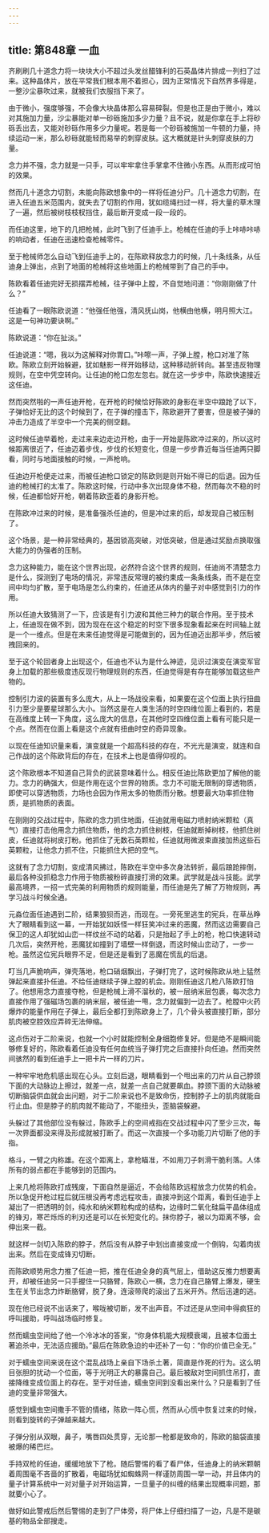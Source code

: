```yaml
---
---
---
```

title: 第848章 一血
---



齐刷刷几十道念力将一块块大小不超过头发丝醋锋利的石英晶体片排成一列扫了过来。这种晶体片，放在平常我们根本用不着担心，因为正常情况下自然界多得是，一整沙尘暴吹过来，就被我们衣服挡下来了。

由于微小，强度够强，不会像大块晶体那么容易碎裂。但是也正是由于微小，难以对其施加力量，沙尘暴能对单一砂砾施加多少力量？且不说，就是你拿在手上将砂砾丢出去，又能对砂砾作用多少力量呢。若是每一个砂砾被施加一牛顿的力量，持续运动一米，那么砂砾就能轻而易举的刺穿皮肤。这大概就是针头刺穿皮肤的力量。

念力并不强，念力就是一只手，可以牢牢拿住手掌拿不住微小东西。从而形成可怕的效果。

然而几十道念力切割，未能向陈欧想象中的一样将任迪分尸。几十道念力切割，在进入任迪五米范围内，就失去了切割的作用，犹如缆绳扫过一样，将大量的草木理了一遍，然后被树枝枝杈挡住，最后断开变成一段一段的。

而任迪这里，地下的几把枪械，此时飞到了任迪手上。枪械在任迪的手上咔哧咔哧的响动者，任迪在迅速检查枪械零件。

至于枪械师怎么自动飞到任迪手上的，在陈欧释放念力的时候，几十条线条，从任迪身上弹出，点到了地面的枪械将这些地面上的枪械带到了自己的手中。

陈欧看着任迪完好无损摆弄枪械，往子弹中上膛，不自觉地问道：“你刚刚做了什么？”

任迪看了一眼陈欧说道：“他强任他强，清风抚山岗，他横由他横，明月照大江。这是一句神功要诀啊。”

陈欧说道：“你在扯淡。”

任迪说道：“嗯，我以为这解释对你胃口。”咔嚓一声，子弹上膛，枪口对准了陈欧。陈欧立刻开始躲避，犹如魅影一样开始移动，这种移动折转向。甚至违反物理规则，在空中凭空转向。让任迪的枪口忽左忽右。就在这一步步中，陈欧快速接近这任迪。

然而突然啪的一声任迪开枪，在开枪的时候恰好陈欧的身影在半空中踉跄了以下，子弹恰好无比的这个时候到了，在子弹的撞击下，陈欧避开了要害，但是被子弹的冲击力造成了半空中一个完美的侧空翻。

这时候任迪举着枪，走过来来边走边开枪，由于一开始是陈欧冲过来的，所以这时候距离很近了，任迪迈着步伐，步伐的长短变化，但是一步步靠近每当任迪两只脚看，同时与地面接触的时候，一声枪响。

任迪边开枪便走过来，而被任迪枪口锁定的陈欧则是则开始不得已的后退。因为任迪的枪械打的太准了。陈欧这时候，行动中多次出现身体不稳，然而每次不稳的时候，任迪都恰好开枪，朝着陈欧歪着的身影开枪。

在陈欧冲过来的时候，是准备强杀任迪的，但是冲过来的后，却发现自己被压制了。

这个场景，是一种非常经典的，基因锁高突破，对低突破，但是通过奖励点换取强大能力的伪强者的压制。

念力这种能力，能在这个世界出现，必然符合这个世界的规则，任迪尚不清楚念力是什么，探测到了电场的情况，非常违反常理的被约束成一条条线条，而不是在空间中均匀扩散，至于电场是怎么约束的，任迪还从体内的量子对中感觉到引力的作用。

所以任迪大致猜测了一下，应该是有引力波和其他三种力的联合作用。至于技术上，任迪现在做不到，因为现在在这个稳定的时空下很多现象看起来在时间轴上就是一个一维点。但是在未来任迪觉得是可能做到的，因为任迪迈出那半步，然后被拽回来的。

至于这个轮回者身上出现这个，任迪也不认为是什么神迹，见识过演变在演变军官身上加载的那些极度违反现行物理规则的东西，任迪觉得是有存在能够加载这些产物的。

控制引力波的装置有多么庞大，从上一场战役来看，如果要在这个位面上执行扭曲引力至少是要星球那么大小。当然这是在人类生活的时空四维位面上看到的，若是在高维度上转一下角度，这么庞大的信息，在其他时空四维位面上看有可能只是一个点。然而在位面上看是这个点就有扭曲时空的奇异现象。

以现在任迪知识量来看，演变就是一个超高科技的存在，不光光是演变，就连和自己作战的这个陈欧背后的存在，在技术上也是值得仰视的。

这个陈欧根本不知道自己背负的武装意味着什么。相反任迪比陈欧更加了解他的能力。念力的确强大，但是作用在这个世界的物质。念力不可能无限制的穿透物质，即使可以穿透物质，力场也会因为作用太多的物质而分散。想要最大功率抓住物质，是抓物质的表面。

在刚刚的交战过程中，陈欧的念力抓住地面，任迪就用电磁力喷射纳米颗粒（真气）直接打击他用念力抓住物质，他的念力抓住树枝，任迪就断掉树枝，他抓住树皮，任迪就将树皮打粉。他抓住了无数石英颗粒，任迪就用微波束直接加热这些石英颗粒，让他念力抓不住，只能抓住大把的空气。

这就有了念力切割，变成清风拂过，陈欧在半空中多次身法转折，最后踉跄摔倒，最后各种没抓稳念力作用于物质被粉碎直接打滑的效果。武学就是战斗技能。武学最高境界，一招一式完美的利用物质的规则能量，而任迪是先了解了万物规则，再学习战斗时候全通。

元淼位面任迪遇到二阶，结果狼狈而逃，而现在。一旁死里逃生的宪兵，在草丛睁大了眼睛看到这一幕，一开始犹如妖怪一样狂笑冲过来的恶魔，然而这边需要自己保卫的这人却犹如山峦一样纹丝不动的站着，只是抬起了手上的枪，枪口快速转动几次后，突然开枪，恶魔犹如撞到了墙壁一样倒退，而这时候山峦动了，一步一枪。虽然这位宪兵眼界不足，但是还是看到了恶魔在慌乱的后退。

叮当几声脆响声，弹壳落地，枪口硝烟飘出，子弹打完了，这时候陈欧从地上猛然弹起来直接扑任迪。不给任迪继续子弹上膛的机会。刚刚任迪这几枪八陈欧打怕了。他想用念力直接夺枪，但是枪械上滑不溜秋的，被一层纳米层包裹，每次念力直接作用了强磁场包裹的纳米层，被任迪一甩，念力就偏到一边去了。枪膛中火药爆炸的能量作用在子弹上，最后全都打到陈欧身上了，几个骨头被直接打断，部分肌肉被空腔效应弄碎无法伸缩。

这点伤对于二阶来说，也就一个小时就能控制全身细胞修复好。但是绝不是瞬间能够修复好的，陈欧看着任迪没有任何血统当子弹打完之后直接扑向任迪。然而突然间骇然的看到任迪手上一把卡片一样的刀片。

一种牢牢地危机感出现在心头。立刻后退，眼睛看到一个甩出来的刀片从自己脖颈下面的大动脉边上擦过，就差一点，就差一点自己就要飙血。脖颈下面的大动脉被切断脑袋供血就会出问题，对于二阶来说也不是致命伤，控制脖子上的肌肉就能自行止血。但是脖子的肌肉就不能动了，不能扭头，歪脑袋躲避。

头躲过了其他部位没有躲过，陈欧手上的空间戒指在交战过程中闪了至少三次，每一次界面都没来得及形成就被打断了。而这一次直接一个多功能刀片切断了他的手指。

格斗，一臂之内称雄。在这个距离上，拿枪瞄准，不如用刀子刺滑干脆利落。人体所有的弱点都在手能够到的范围内。

上来几枪将陈欧打成残废，下面自然是逼近，不会给陈欧远程放念力优势的机会。所以急促开枪过程后就压根没再考虑远程攻击，直接冲到这个距离，看到任迪手上凝出了一把透明的剑，纯水和纳米颗粒构成的结构，边缘时二氧化硅扁平晶体组成的锋刃，寒芒烁烁的利刃还是可以在长短变化的。抹你脖子，被以为距离不够，会伸出来一截。

就这样一剑切入陈欧的脖子，然后没有从脖子中划出直接变成一个倒钩，勾着肉拔出来。然后在变成锋刃切断。

而陈欧顺势用念力推了任迪一把，推在任迪全身的真气层上，借助这反推力想要离开，却被任迪另一只手握住一只胳臂，陈欧心一横，念力在自己胳臂上爆发，硬生生在关节出念力炸断胳臂，脱了身。连滚带爬的滚出了五米开外。然后迅速的逃。

现在他已经说不出话来了，喉咙被切断，发不出声音。不过还是从空间中得疯狂的呼叫援助，呼叫战场临时修复。

然而蠕虫空间给了他一个冷冰冰的答案，“你身体机能大规模衰竭，且被本位面土著追杀中，无法适应援助。”最后在陈欧急迫的中还补了一句：“你的价值已全无。”

对于蠕虫空间来说在这个混乱战场上亲自下场杀土著，简直是作死的行为。这么明目张胆的扰动一个位面，等于光明正大的暴露自己。最后被敌对空间抓住吊打，直接降维变成位面上的存在。至于对任迪，蠕虫空间到没看出来什么？只是看到了任迪的变量非常强大。

感觉到蠕虫空间撒手不管的情绪，陈欧一阵心慌，然而从心慌中恢复过来的时候，则看到旋转的子弹越来越大。

子弹分别从双眼，鼻子，嘴唇四处贯穿，无论那一枪都是致命的，陈欧的脑袋直接被爆的稀巴烂。

手持双枪的任迪，缓缓地放下了枪。随后警惕的看了看尸体，任迪身上的纳米颗朝着周围毫不吝啬的扩散着，电磁场犹如蜘蛛网一样谨防周围一举一动，并且体内的量子计算系统中一对对量子对开始运算，一旦量子的纠缠的结果出现概率问题，那就要小心了。

做好如此警戒后然后警惕的走到了尸体旁，将尸体上仔细扫描了一边，凡是不是碳基的物品全部搜走。